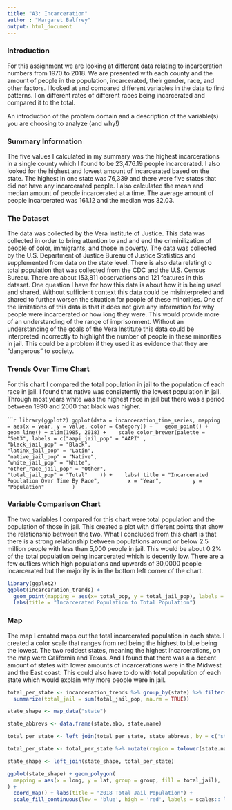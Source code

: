 ```yaml
---
title: "A3: Incarceration"
author : "Margaret Balfrey"
output: html_document
---
```


### Introduction

For this assignment we are looking at different data relating to incarceration numbers from 1970 to 2018. We are presented with each county and the amount of people in the population, incarcerated, their gender, race, and other factors. I looked at and compared different variables in the data to find patterns. I on different rates of different races being incarcerated and compared it to the total. 

An introduction of the problem domain and a description of the variable(s) you are choosing to analyze (and why!)

### Summary Information

The five values I calculated in my summary was the highest incarcerations in a single county which I found to be 23,476.19 people incarcerated. I also looked for the highest and lowest amount of incarcerated based on the state. The highest in one state was 76,339 and there were five states that did not have any incarcerated people. I also calculated the mean and median amount of people incarcerated at a time. The average amount of people incarcerated was 161.12 and the median was 32.03. 


### The Dataset

The data was collected by the Vera Institute of Justice. This data was collected in order to bring attention to and and end the criminilization of people of color, immigrants, and those in poverty. The data was collected by the U.S. Department of Justice Bureau of Justice Statistics and supplemented from data on the state level. There is also data relatingt o total population that was collected from the CDC and the U.S. Census Bureau. There are about 153,811 observations and 121 features in this dataset. One question I have for how this data is about how it is being used and shared. Without sufficient context this data could be misinterpreted and shared to further worsen the situation for people of these minorities. One of the limitations of this data is that it does not give any information for why people were incarcerated or how long they were. This would provide more of an understanding of the range of imprisonment. Without an understanding of the goals of the Vera Institute this data could be interpreted incorrectly to highlight the number of people in these minorities in jail. This could be a problem if they used it as evidence that they are "dangerous" to society. 



### Trends Over Time Chart

For this chart I compared the total population in jail to the population of each race in jail. I found that native was consistently the lowest population in jail. Through most years white was the highest race in jail but there was a period between 1990 and 2000 that black was higher. 



``````r
library(ggplot2)
ggplot(data = incarceration_time_series, mapping = aes(x = year, y = value, color = Category)) + 
  geom_point() + geom_line() + xlim(1985, 2018) + 
  scale_color_brewer(palette = "Set3", labels = c("aapi_jail_pop" = "AAPI" , 
                                                   "black_jail_pop" = "Black",
                                                "latinx_jail_pop" = "Latin",
                                            "native_jail_pop" = "Native",
                                       "white_jail_pop" = "White", 
                                       "other_race_jail_pop" = "Other",
                                   "total_jail_pop" = "Total"    )) + 
  labs( title = "Incarcerated Population Over Time By Race",
        x = "Year", 
        y = "Population"
        )
```

### Variable Comparison Chart

The two variables I compared for this chart were total population and the population of those in jail. This created a plot with different points that show the relationship between the two. What I concluded from this chart is that there is a strong relationship between populations around or below 2.5 million people with less than 5,000 people in jail. This would be about 0.2% of the total population being incarcerated which is decently low. There are a few outliers which high populations and upwards of 30,0000 people incarcerated but the majority is in the bottom left corner of the chart. 


```r
library(ggplot2)
ggplot(incarceration_trends) +
  geom_point(mapping = aes(x= total_pop, y = total_jail_pop), labels = scales:: label_number_si()) + 
  labs(title = "Incarcerated Population to Total Population")

```


### Map

The map I created maps out the total incarcerated population in each state. I created a color scale that ranges from red being the highest to blue being the lowest. The two reddest states, meaning the highest incarcerations, on the map were California and Texas. And I found that there was a a decent amount of states with lower amounts of incarcerations were in the Midwest and the East coast. This could also have to do with total population of each state which would explain why more people were in jail. 


```r
total_per_state <- incarceration_trends %>% group_by(state) %>% filter(year == "2018") %>% 
  summarize(total_jail = sum(total_jail_pop, na.rm = TRUE))

state_shape <- map_data("state")

state_abbrevs <- data.frame(state.abb, state.name)

total_per_state <- left_join(total_per_state, state_abbrevs, by = c('state' = 'state.abb'))

total_per_state <- total_per_state %>% mutate(region = tolower(state.name))

state_shape <- left_join(state_shape, total_per_state)

ggplot(state_shape) + geom_polygon(
  mapping = aes(x = long, y = lat, group = group, fill = total_jail),
) + 
  coord_map() + labs(title = "2018 Total Jail Population") + 
  scale_fill_continuous(low = 'blue', high = 'red', labels = scales:: label_number_si())
```

